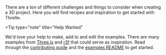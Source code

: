 There are a ton of different challenges and things to consider when creating a 3D project.
Here you will find recipes and inspiration to get started with Threlte.

<Tip
  type="note"
  title="Help Wanted"
>
  We'd love your help to make, add to and edit the examples. There are many examples from
  [Three.js](https://threejs.org/examples/#webgl_animation_keyframes) and
  [r3f](https://docs.pmnd.rs/react-three-fiber/getting-started/examples) that could serve as
  inspiration. Read through the [contributing
  guide](https://github.com/threlte/threlte/blob/main/CONTRIBUTING.md) and the [examples
  README](https://github.com/threlte/threlte/blob/main/apps/docs/src/examples/README.md) to get
  started.
</Tip>

